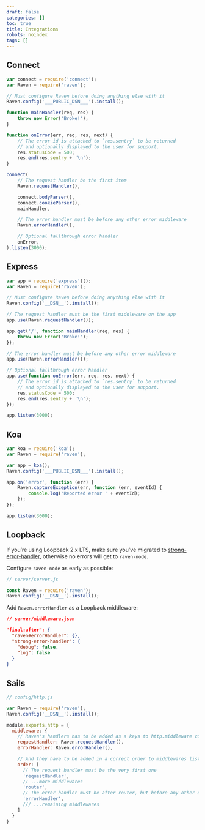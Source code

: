 ```yaml
---
draft: false
categories: []
toc: true
title: Integrations
robots: noindex
tags: []
---
```


## Connect

```javascript
var connect = require('connect');
var Raven = require('raven');

// Must configure Raven before doing anything else with it
Raven.config('___PUBLIC_DSN___').install();

function mainHandler(req, res) {
    throw new Error('Broke!');
}

function onError(err, req, res, next) {
    // The error id is attached to `res.sentry` to be returned
    // and optionally displayed to the user for support.
    res.statusCode = 500;
    res.end(res.sentry + '\n');
}

connect(
    // The request handler be the first item
    Raven.requestHandler(),

    connect.bodyParser(),
    connect.cookieParser(),
    mainHandler,

    // The error handler must be before any other error middleware
    Raven.errorHandler(),

    // Optional fallthrough error handler
    onError,
).listen(3000);
```

## Express

```javascript
var app = require('express')();
var Raven = require('raven');

// Must configure Raven before doing anything else with it
Raven.config('__DSN__').install();

// The request handler must be the first middleware on the app
app.use(Raven.requestHandler());

app.get('/', function mainHandler(req, res) {
    throw new Error('Broke!');
});

// The error handler must be before any other error middleware
app.use(Raven.errorHandler());

// Optional fallthrough error handler
app.use(function onError(err, req, res, next) {
    // The error id is attached to `res.sentry` to be returned
    // and optionally displayed to the user for support.
    res.statusCode = 500;
    res.end(res.sentry + '\n');
});

app.listen(3000);
```

## Koa

```javascript
var koa = require('koa');
var Raven = require('raven');

var app = koa();
Raven.config('___PUBLIC_DSN___').install();

app.on('error', function (err) {
    Raven.captureException(err, function (err, eventId) {
        console.log('Reported error ' + eventId);
    });
});

app.listen(3000);
```

## Loopback

If you’re using Loopback 2.x LTS, make sure you’ve migrated to [strong-error-handler](https://loopback.io/doc/en/lb2/Using-strong-error-handler.html), otherwise no errors will get to `raven-node`.

Configure `raven-node` as early as possible:

```javascript
// server/server.js

const Raven = require('raven');
Raven.config('__DSN__').install();
```

Add `Raven.errorHandler` as a Loopback middleware:

```json
// server/middleware.json

"final:after": {
  "raven#errorHandler": {},
  "strong-error-handler": {
    "debug": false,
    "log": false
  }
}
```

## Sails

```javascript
// config/http.js

var Raven = require('raven');
Raven.config('__DSN__').install();

module.exports.http = {
  middleware: {
    // Raven's handlers has to be added as a keys to http.middleware config object
    requestHandler: Raven.requestHandler(),
    errorHandler: Raven.errorHandler(),

    // And they have to be added in a correct order to middlewares list
    order: [
      // The request handler must be the very first one
      'requestHandler',
      // ...more middlewares
      'router',
      // The error handler must be after router, but before any other error middleware
      'errorHandler',
      /// ...remaining middlewares
    ]
  }
}
```
